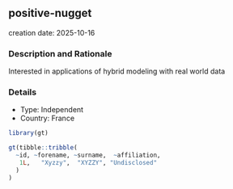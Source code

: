 
## positive-nugget
creation date: 2025-10-16


### Description and Rationale

Interested in applications of hybrid modeling with real world data

### Details

* Type: Independent
* Country: France

```r
library(gt)

gt(tibble::tribble(
  ~id, ~forename, ~surname,  ~affiliation,
   1L,   "Xyzzy",  "XYZZY", "Undisclosed"
  )
)
```
